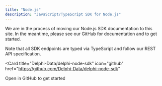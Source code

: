 ```yaml
---
title: "Node.js"
description: "JavaScript/TypeScript SDK for Node.js"
---
```


We are in the process of moving our Node.js SDK documentation to this site. In the meantime, please see our GitHub for documentation and to get started.

Note that all SDK endpoints are typed via TypeScript and follow our REST API specification.

<Card
  title="Delphi-Data/delphi-node-sdk"
  icon="github"
  href="https://github.com/Delphi-Data/delphi-node-sdk"
>
  Open in GitHub to get started
</Card>
